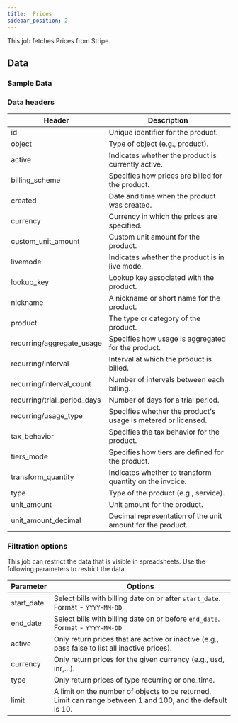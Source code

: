 ```yaml
---
title:  Prices
sidebar_position: 2
---
```


This job fetches Prices from Stripe. 

<AddJob
  template="gsheet_stripe_prices" 
/>

## Data

### Sample Data

<Gsheet
  src="https://docs.google.com/spreadsheets/d/1yiCWVI4oGzIPUBR2Emm2YJGfpisbRnxShpuFw1MVqzE/edit#gid=1609640077"
/>


### Data headers 

| Header                          | Description                                                   |
|---------------------------------|---------------------------------------------------------------|
| id                              | Unique identifier for the product.                             |
| object                          | Type of object (e.g., product).                                |
| active                          | Indicates whether the product is currently active.            |
| billing_scheme                  | Specifies how prices are billed for the product.               |
| created                         | Date and time when the product was created.                   |
| currency                        | Currency in which the prices are specified.                   |
| custom_unit_amount              | Custom unit amount for the product.                            |
| livemode                        | Indicates whether the product is in live mode.                |
| lookup_key                      | Lookup key associated with the product.                        |
| nickname                        | A nickname or short name for the product.                     |
| product                         | The type or category of the product.                           |
| recurring/aggregate_usage       | Specifies how usage is aggregated for the product.             |
| recurring/interval              | Interval at which the product is billed.                       |
| recurring/interval_count        | Number of intervals between each billing.                     |
| recurring/trial_period_days     | Number of days for a trial period.                            |
| recurring/usage_type            | Specifies whether the product's usage is metered or licensed.|
| tax_behavior                    | Specifies the tax behavior for the product.                    |
| tiers_mode                      | Specifies how tiers are defined for the product.               |
| transform_quantity              | Indicates whether to transform quantity on the invoice.        |
| type                            | Type of the product (e.g., service).                           |
| unit_amount                     | Unit amount for the product.                                   |
| unit_amount_decimal             | Decimal representation of the unit amount for the product.    |



### Filtration options 

This job can restrict the data that is visible in spreadsheets. Use the following parameters to restrict the data.

| Parameter | Options |
|----|----|
| start_date  | Select bills with billing date on or after `start_date`. Format - `YYYY-MM-DD` |
| end_date    | Select bills with billing date on or before `end_date`. Format - `YYYY-MM-DD` |
| active      | Only return prices that are active or inactive (e.g., pass false to list all inactive prices).                        |
| currency    | Only return prices for the given currency (e.g., usd, inr,...).                                                         |
| type        | Only return prices of type recurring or one_time.                                                                     |
| limit       | A limit on the number of objects to be returned. Limit can range between 1 and 100, and the default is 10.            |

